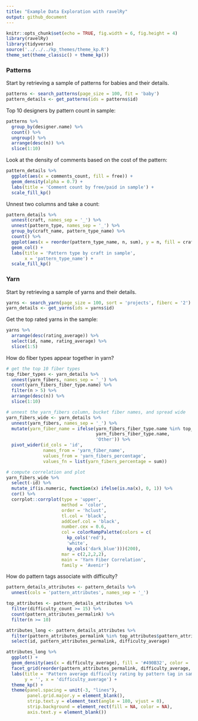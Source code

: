```yaml
---
title: "Example Data Exploration with ravelRy"
output: github_document
---
```


```r
knitr::opts_chunk$set(echo = TRUE, fig.width = 6, fig.height = 4)
library(ravelRy)
library(tidyverse)
source('../../../kp_themes/theme_kp.R')
theme_set(theme_classic() + theme_kp())
```

### Patterns  

Start by retrieving a sample of patterns for babies and their details.  

```r
patterns <- search_patterns(page_size = 100, fit = 'baby')
pattern_details <- get_patterns(ids = patterns$id)
```

Top 10 designers by pattern count in sample:  

```r
patterns %>%
  group_by(designer.name) %>%
  count() %>%
  ungroup() %>%
  arrange(desc(n)) %>%
  slice(1:10)
```

Look at the density of comments based on the cost of the pattern:   

```r
pattern_details %>%
  ggplot(aes(x = comments_count, fill = free)) +
  geom_density(alpha = 0.7) +
  labs(title = 'Comment count by free/paid in sample') +
  scale_fill_kp()
```

Unnest two columns and take a count:  

```r
pattern_details %>%
  unnest(craft, names_sep = '_') %>% 
  unnest(pattern_type, names_sep = '_') %>% 
  group_by(craft_name, pattern_type_name) %>%
  count() %>%
  ggplot(aes(x = reorder(pattern_type_name, n, sum), y = n, fill = craft_name)) +
  geom_col() +
  labs(title = 'Pattern type by craft in sample',
       x = 'pattern_type_name') +
  scale_fill_kp()
```

### Yarn  

Start by retrieving a sample of yarns and their details.  

```r
yarns <- search_yarn(page_size = 100, sort = 'projects', fiberc = '2')
yarn_details <- get_yarns(ids = yarns$id)
```

Get the top rated yarns in the sample:  

```r
yarns %>%
  arrange(desc(rating_average)) %>%
  select(id, name, rating_average) %>%
  slice(1:5)
```

How do fiber types appear together in yarn? 

```r
# get the top 10 fiber types 
top_fiber_types <- yarn_details %>%
  unnest(yarn_fibers, names_sep = '_') %>%
  count(yarn_fibers_fiber_type.name) %>%
  filter(n > 5) %>%
  arrange(desc(n)) %>%
  slice(1:10)

# unnest the yarn_fibers column, bucket fiber names, and spread wide
yarn_fibers_wide <- yarn_details %>% 
  unnest(yarn_fibers, names_sep = '_') %>%
  mutate(yarn_fiber_name = ifelse(yarn_fibers_fiber_type.name %in% top_fiber_types$yarn_fibers_fiber_type.name,
                                  yarn_fibers_fiber_type.name,
                                  'Other')) %>%
  pivot_wider(id_cols = 'id', 
              names_from = 'yarn_fiber_name', 
              values_from = 'yarn_fibers_percentage', 
              values_fn = list(yarn_fibers_percentage = sum)) 

# compute correlation and plot
yarn_fibers_wide %>%
  select(-id) %>%
  mutate_if(is.numeric, function(x) ifelse(is.na(x), 0, 1)) %>%
  cor() %>%
  corrplot::corrplot(type = 'upper', 
                     method = 'color', 
                     order = 'hclust', 
                     tl.col = 'black', 
                     addCoef.col = 'black',
                     number.cex = 0.6,
                     col = colorRampPalette(colors = c(
                       kp_cols('red'), 
                       'white', 
                       kp_cols('dark_blue')))(200),
                     mar = c(2,2,2,2),
                     main = 'Yarn Fiber Correlation',
                     family = 'Avenir')

```

How do pattern tags associate with difficulty? 

```r
pattern_details_attributes <- pattern_details %>%
  unnest(cols = 'pattern_attributes', names_sep = '_') 

top_attributes <- pattern_details_attributes %>%
  filter(difficulty_count >= 15) %>%
  count(pattern_attributes_permalink) %>%
  filter(n >= 10)

attributes_long <- pattern_details_attributes %>% 
  filter(pattern_attributes_permalink %in% top_attributes$pattern_attributes_permalink) %>%
  select(id, pattern_attributes_permalink, difficulty_average) 

attributes_long %>%
  ggplot() +
  geom_density(aes(x = difficulty_average), fill = '#490B32', color = 'grey') +
  facet_grid(reorder(pattern_attributes_permalink, difficulty_average, median)~.,switch = 'y') +
  labs(title = 'Pattern average difficulty rating by pattern tag in sample',
       y = '', x = 'difficulty_average') +
  theme_kp() +
  theme(panel.spacing = unit(-3, "lines"),
        panel.grid.major.y = element_blank(),
        strip.text.y = element_text(angle = 180, vjust = 0),
        strip.background = element_rect(fill = NA, color = NA),
        axis.text.y = element_blank())
```
